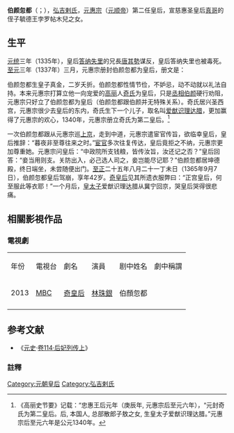'''伯颜忽都'''（{{mong|m=ᠪᠠᠶᠠᠨᠬᠤᠲᠤᠭ|k=Баянхутаг|Ppp=Bayanqutuγ}}；{{bd|1324年||1365年|9月7日||catIdx=H}}），[[弘吉剌氏|弘吉剌氏]]，[[元惠宗|元惠宗]]（[[元顺帝|元顺帝]]）第二任皇后，宣慈惠圣皇后[[真哥|真哥]]的侄子毓德王孛罗帖木兒之女。

== 生平 ==
[[元统_(元)|元统]]三年（1335年），皇后[[答纳失里|答纳失里]]的兄長[[唐其勢|唐其勢]]谋反，皇后答纳失里也被毒死。[[至元_(元惠宗)|至元]]三年（1337年）三月，元惠宗册封伯颜忽都为皇后，册文是：{{quote|<br /><blockquote>帝王之道，齐其家而天下平；风教所基，正乎位而人伦厚。爰择配以承宗事，若稽古以率典常。咨尔[[弘吉剌氏|弘吉剌氏]]，淑哲温恭，齐庄贞一。属选贤于中壸，躬受命于慈闱。勖帅来嫔，蹈榘仪之有度；动容中礼，谨夙夜以无违。兹表式于宫庭，宜推崇其位号。乃蠲吉旦，庸举彝章，遣摄[[太尉|太尉]]某持节授以玉册宝章，命尔为皇后。於戏！乾施坤承，克顺成于四序；日明月俪，久照临于万方。朕欲跻世于乂安，尔其助予之德化，共御亨嘉之运，益延昌炽之期。勉尔徽音，聿修内治。</blockquote>
}}

伯颜忽都生皇子真金，二岁夭折。伯颜忽都性情节俭，不妒忌，动不动就以礼法自持。本来元惠宗打算立他一向宠爱的[[王氏高丽|高丽]]人[[奇皇后|奇氏]]为皇后，只是[[丞相|丞相]][[伯颜_(元末)|伯颜]]硬行劝阻，元惠宗只好立了伯颜忽都为皇后（伯颜忽都跟伯颜并无特殊关系）。奇氏居兴圣西宫，元惠宗很少去皇后的东内，奇氏生下一个儿子，取名叫[[爱猷识理达腊|爱猷识理达腊]]，更加赢得了元惠宗的欢心，1340年，元惠宗册立奇氏为第二皇后。<ref>《高丽史节要》记载：“忠惠王后元年（庚辰年, 元惠宗后至元六年），“元封奇氏为第二皇后。后, 本国人, 总部散郎子敖之女, 生皇太子爱猷识理达腊。”元惠宗后至元六年是公元1340年。</ref>

一次伯颜忽都跟从元惠宗巡[[上京|上京]]，走到中道，元惠宗遣宦官传旨，欲临幸皇后，皇后推辞：“暮夜非至尊往来之时。”[[宦官|宦官]]多次往复传达，皇后竟拒之不纳，元惠宗更加尊重她。元惠宗问皇后：“中政院所支钱粮，皆传汝旨，汝还记之否？”皇后回答：“妾当用则支。关防出入，必己选人司之，妾岂能尽记耶？”伯颜忽都居坤德殿，终日端坐，未尝随便出门。[[至正|至正]]二十五年八月二十一丁未日（1365年9月7日），伯颜忽都皇后驾崩，享年42岁。[[奇皇后|奇皇后]]见其所遗衣服弊曰：“正宫皇后，何至服此等衣耶！”一个月后，[[皇太子|皇太子]]爱猷识理达腊从冀宁回京，哭皇后哭得很悲痛。

== 相關影視作品 ==
=== 電視劇 ===
{| class="wikitable"
|-  style="background:cornflowerblue; color:white; text-align:center;"
|年份
|電視台
|劇名
|演員
|剧中姓名
|劇中稱謂
|-
|2013||[[文化廣播_(韓國)|MBC]]||[[奇皇后_(電視劇)|奇皇后]]||[[林珠銀|林珠銀]]||伯顏忽都||
|-
|}

==参考文献==
*《[[元史|元史]]·[[s:元史/卷114|卷114·后妃列传上]]》

===註釋===
{{Reflist|2}}

{{start box}} 
{{s-before|[[答纳失里|答纳失里]]}} 
{{s-title|[[:Category:元朝皇后|元朝皇后]]|1337年—1365年}} 
{{s-after|[[奇皇后|奇皇后]]}} 
{{end box}}  

{{元朝皇后}}

[[Category:元朝皇后|Category:元朝皇后]]
[[Category:弘吉剌氏|Category:弘吉剌氏]]
